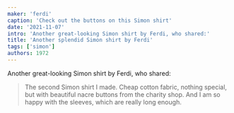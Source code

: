```yaml
---
maker: 'ferdi'
caption: 'Check out the buttons on this Simon shirt'
date: '2021-11-07'
intro: 'Another great-looking Simon shirt by Ferdi, who shared:'
title: 'Another splendid Simon shirt by Ferdi'
tags: ['simon']
authors: 1972
---
```


<!-- truncate -->

Another great-looking Simon shirt by Ferdi, who shared:

> The second Simon shirt I made. Cheap cotton fabric, nothing special, but with beautiful nacre buttons from the charity shop. And I am so happy with the sleeves, which are really long enough.

